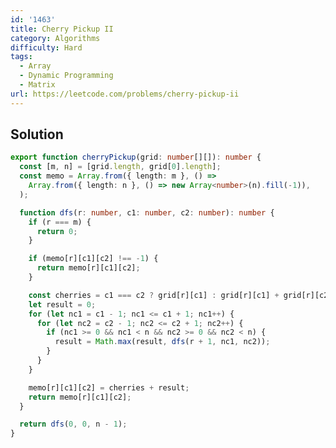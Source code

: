 ```yaml
---
id: '1463'
title: Cherry Pickup II
category: Algorithms
difficulty: Hard
tags:
  - Array
  - Dynamic Programming
  - Matrix
url: https://leetcode.com/problems/cherry-pickup-ii
---
```


## Solution

```typescript showLineNumbers
export function cherryPickup(grid: number[][]): number {
  const [m, n] = [grid.length, grid[0].length];
  const memo = Array.from({ length: m }, () =>
    Array.from({ length: n }, () => new Array<number>(n).fill(-1)),
  );

  function dfs(r: number, c1: number, c2: number): number {
    if (r === m) {
      return 0;
    }

    if (memo[r][c1][c2] !== -1) {
      return memo[r][c1][c2];
    }

    const cherries = c1 === c2 ? grid[r][c1] : grid[r][c1] + grid[r][c2];
    let result = 0;
    for (let nc1 = c1 - 1; nc1 <= c1 + 1; nc1++) {
      for (let nc2 = c2 - 1; nc2 <= c2 + 1; nc2++) {
        if (nc1 >= 0 && nc1 < n && nc2 >= 0 && nc2 < n) {
          result = Math.max(result, dfs(r + 1, nc1, nc2));
        }
      }
    }

    memo[r][c1][c2] = cherries + result;
    return memo[r][c1][c2];
  }

  return dfs(0, 0, n - 1);
}
```
